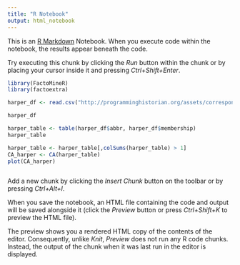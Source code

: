 ```yaml
---
title: "R Notebook"
output: html_notebook
---
```


This is an [R Markdown](http://rmarkdown.rstudio.com) Notebook. When you execute code within the notebook, the results appear beneath the code. 

Try executing this chunk by clicking the *Run* button within the chunk or by placing your cursor inside it and pressing *Ctrl+Shift+Enter*. 

```r
library(FactoMineR)
library(factoextra)
```

```r
harper_df <- read.csv("http://programminghistorian.org/assets/correspondence-analysis-in-R/HarperCPC.csv", stringsAsFactors = FALSE)
```

```r
harper_df
```

```r
harper_table <- table(harper_df$abbr, harper_df$membership)
harper_table
```

```r
harper_table <- harper_table[,colSums(harper_table) > 1]
CA_harper <- CA(harper_table)
plot(CA_harper)
```

```r

```

Add a new chunk by clicking the *Insert Chunk* button on the toolbar or by pressing *Ctrl+Alt+I*.

When you save the notebook, an HTML file containing the code and output will be saved alongside it (click the *Preview* button or press *Ctrl+Shift+K* to preview the HTML file).

The preview shows you a rendered HTML copy of the contents of the editor. Consequently, unlike *Knit*, *Preview* does not run any R code chunks. Instead, the output of the chunk when it was last run in the editor is displayed.
